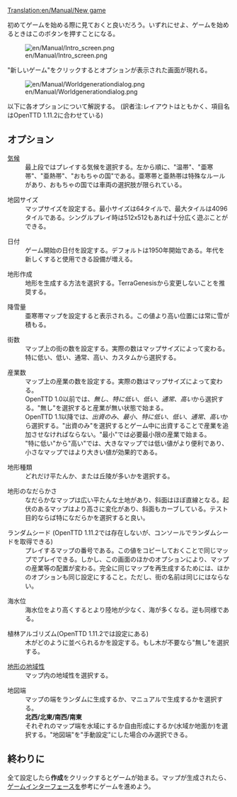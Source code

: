 [[Translation:en/Manual/New game]]
{{en/Outdated|地域設定画面は最新版ではレイアウトが異なる。}}

{{ja/Manual/インターフェース}}
初めてゲームを始める際に見ておくと良いだろう。いずれにせよ、ゲームを始めるときはこのボタンを押すことになる。

[[File:en/Manual/Intro screen.png]]

"新しいゲーム"をクリックするとオプションが表示された画面が現れる。

[[File:en/Manual/Worldgenerationdialog.png]]

以下に各オプションについて解説する。
(訳者注:レイアウトはともかく、項目名はOpenTTD 1.11.2に合わせている)

== オプション ==
; [[en/Manual/Climates|気候]]
: 最上段ではプレイする気候を選択する。左から順に、"温帯"、"亜寒帯"、"亜熱帯"、"おもちゃの国"である。亜寒帯と亜熱帯は特殊なルールがあり、おもちゃの国では車両の選択肢が限られている。

; 地図サイズ
: マップサイズを設定する。最小サイズは64タイルで、最大タイルは4096タイルである。シングルプレイ時は512x512もあれば十分広く遊ぶことができる。

; 日付
: ゲーム開始の日付を設定する。デフォルトは1950年開始である。年代を新しくすると使用できる設備が増える。

; 地形作成
: 地形を生成する方法を選択する。TerraGenesisから変更しないことを推奨する。

; 降雪量
: 亜寒帯マップを設定すると表示される。この値より高い位置には常に雪が積もる。

; 街数
: マップ上の街の数を設定する。実際の数はマップサイズによって変わる。特に低い、低い、通常、高い、カスタムから選択する。

; 産業数
: マップ上の産業の数を設定する。実際の数はマップサイズによって変わる。
: OpenTTD 1.0以前では、''無し''、''特に低い''、''低い''、''通常''、''高い''から選択する。"無し"を選択すると産業が無い状態で始まる。
: OpenTTD 1.1以降では、''出資のみ''、''最小''、''特に低い''、''低い''、''通常''、''高い''から選択する。"出資のみ"を選択するとゲーム中に出資することで産業を追加させなければならない。"最小"では必要最小限の産業で始まる。
: "特に低い"から"高い"では、大きなマップでは低い値がより便利であり、小さなマップではより大きい値が効果的である。

; 地形種類
: どれだけ平たんか、または丘陵が多いかを選択する。

; 地形のなだらかさ
: なだらかなマップは広い平たんな土地があり、斜面はほぼ直線となる。起伏のあるマップはより高さに変化があり、斜面もカーブしている。テスト目的ならば特になだらかを選択すると良い。

; ランダムシード (OpenTTD 1.11.2では存在しないが、コンソールでランダムシードを取得できる)
: プレイするマップの番号である。この値をコピーしておくことで同じマップでプレイできる。しかし、この画面のほかのオプションにより、マップの産業等の配置が変わる。完全に同じマップを再生成するためには、ほかのオプションも同じ設定にすること。ただし、街の名前は同じにはならない。

; 海水位
: 海水位をより高くするとより陸地が少なく、海が多くなる。逆も同様である。

; 植林アルゴリズム(OpenTTD 1.11.2では設定にある)
: 木がどのように並べられるかを設定する。もし木が不要なら"無し"を選択する。

; [[en/Manual/Variety distribution|地形の地域性]]
: マップ内の地域性を選択する。

; 地図端
: マップの端をランダムに生成するか、マニュアルで生成するかを選択する。
: '''北西/北東/南西/南東'''
: それぞれのマップ端を水域にするか自由形成にするか(水域か地面か)を選択する。"地図端"を"手動設定"にした場合のみ選択できる。

== 終わりに ==
全て設定したら'''作成'''をクリックするとゲームが始まる。マップが生成されたら、[[ja/Manual/Game interface|ゲームインターフェース]]を参考にゲームを進めよう。